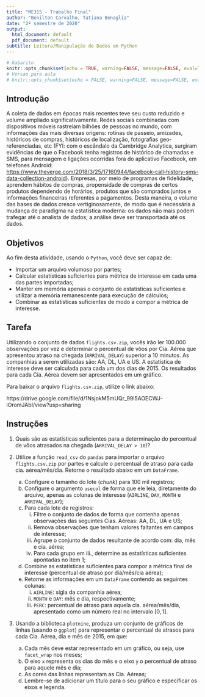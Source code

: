 ```yaml
---
title: "ME315 - Trabalho Final"
author: "Benilton Carvalho, Tatiana Benaglia"
date: "2º semestre de 2020"
output:
  html_document: default
  pdf_document: default
subtitle: Leitura/Manipulação de Dados em Python
---
```


```r
# Gabarito
knitr::opts_chunk$set(echo = TRUE, warning=FALSE, message=FALSE, eval=TRUE)
# Versao para aula
# knitr::opts_chunk$set(echo = FALSE, warning=FALSE, message=FALSE, eval=FALSE)
```

## Introdução

A coleta de dados em épocas mais recentes teve seu custo reduzido e volume ampliado significativamente. Redes sociais combinadas com dispositivos móveis rastreiam bilhões de pessoas no mundo, com informações das mais diversas origens: rotinas de passeio, amizades, históricos de compras, históricos de localização, fotografias geo-referenciadas, etc (FYI: com o escândalo da Cambridge Analytica, surgiram evidências de que o Facebook tenha registros de histórico de chamadas e SMS, para mensagem e ligações ocorridas fora do aplicativo Facebook, em telefones Android: [https://www.theverge.com/2018/3/25/17160944/facebook-call-history-sms-data-collection-android](https://www.theverge.com/2018/3/25/17160944/facebook-call-history-sms-data-collection-android)). Empresas, por meio de programas de fidelidade, aprendem hábitos de compras, propensidade de compras de certos produtos dependendo de horários, produtos que são comprados juntos e informações financeiras referentes a pagamentos. Desta maneira, o volume das bases de dados cresce vertiginosamente, de modo que é necessária a mudança de paradigma na estatística moderna: os dados não mais podem trafegar até o analista de dados; a análise deve ser transportada até os dados.


## Objetivos

Ao fim desta atividade, usando o `Python`, você deve ser capaz de:

* Importar um arquivo volumoso por partes;
* Calcular estatísticas suficientes para métrica de interesse em cada uma das partes importadas;
* Manter em memória apenas o conjunto de estatísticas suficientes e utilizar a memória remanescente para execução de cálculos;
* Combinar as estatísticas suficientes de modo a compor a métrica de interesse.


## Tarefa 

Utilizando o conjunto de dados `flights.csv.zip`, vocês irão ler 100.000 observações por vez e determinar o percentual de vôos por Cia. Aérea que apresentou atraso na chegada (`ARRIVAL_DELAY`) superior a 10 minutos. As companhias a serem utilizadas são: AA, DL, UA e US. A estatística de interesse deve ser calculada para cada um dos dias de 2015. Os resultados para cada Cia. Aérea devem ser apresentados em um gráfico.

Para baixar o arquivo `flights.csv.zip`, utilize o link abaixo:

https://drive.google.com/file/d/1NsjokM5mUQr_99l5AOECWJ-iOromJAbI/view?usp=sharing


## Instruções

1. Quais são as estatísticas suficientes para a determinação do percentual de vôos atrasados na chegada (`ARRIVAL_DELAY > 10`)?

2. Utilize a função `read_csv` do `pandas` para importar o arquivo `flights.csv.zip` por partes e calcule o percentual de atraso para cada cia. aérea/mês/dia. Retorne o resultado abaixo em um `DataFrame`. 
    a. Configure o tamanho do lote (*chunk*) para 100 mil registros;
    b. Configure o argumento `usecol` de forma que ele leia, diretamente do arquivo, apenas as colunas de interesse (`AIRLINE`, `DAY`, `MONTH` e `ARRIVAL_DELAY`);
    c. Para cada lote de registros:
        i. Filtre o conjunto de dados de forma que contenha apenas observações das seguintes Cias. Aéreas: AA, DL, UA e US;
        ii. Remova observações que tenham valores faltantes em campos de interesse;
        iii. Agrupe o conjunto de dados resultante de acordo com: dia, mês e cia. aérea;
        iv. Para cada grupo em iii., determine as estatísticas suficientes apontadas no item 1;
    d. Combine as estatísticas suficientes para compor a métrica final de interesse (percentual de atraso por dia/mês/cia aérea);
    e. Retorne as informações em um `DataFrame` contendo as seguintes colunas:
        i. `AIRLINE`: sigla da companhia aérea;
        ii. `MONTH` e `DAY`: mês e dia, respectivamente;
        iii. `PERC`: percentual de atraso para aquela cia. aérea/mês/dia, apresentado como um número real no intervalo $[0, 1]$.

3. Usando a biblioteca `plotnine`, produza um conjunto de gráficos de linhas (usando o `ggplot`) para representar o percentual de atrasos para cada Cia. Aérea, dia e mês de 2015, em que:
    a. Cada mês deve estar representado em um gráfico, ou seja, use `facet_wrap` nos meses;
    b. O eixo `x` representa os dias do mês e o eixo `y` o percentual de atraso para aquele mês e dia;
    c. As cores das linhas representam as Cia. Aéreas;
    d. Lembre-se de adicionar um título para o seu gráfico e especificar os eixos e legenda.